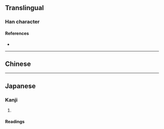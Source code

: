 {{also|畝}}
{{character info}}
==Translingual==

===Han character===
{{Han char|rn=102|rad=田|as=04|sn=9|four=|canj=YWO|ids=⿰亩人}}

====References====
* {{Han ref|kx=0760.341|dkj=49331|hdz=42534.090|uh=7552|ud=30034}}

----

==Chinese==
{{zh-see|畝}}

----

==Japanese==

===Kanji===
{{ja-kanji|grade=|rs=田04}}

# {{rfdef|ja|sort=田04}}

====Readings====
{{ja-readings
|goon=む, も
|kanon=ぼう
|kanyoon=ほ
|kun=うね-, せ-
}}